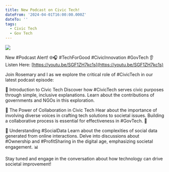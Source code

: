 ```yaml
---
title: New Podcast on Civic Tech!
dateFrom: '2024-04-01T16:00:00.000Z'
dateTo: ''
tags:
  - Civic Tech
  - Gov Tech
---
```


![](</news/Full podcast_Cover.png>)

New #Podcast Alert! 🌐🎧 #TechForGood #CivicInnovation #GovTech 👂 Listen Here: [https://youtu.be/SGF1ZH7kc1s](https://youtu.be/SGF1ZH7kc1s)

Join Rosemary and I as we explore the critical role of #CivicTech in our latest podcast episode:

🔹 Introduction to Civic Tech
Discover how #CivicTech serves civic purposes through simple, inclusive explanations. Learn about the contributions of governments and NGOs in this exploration.

🔹 The Power of Collaboration in Civic Tech
Hear about the importance of involving diverse voices in crafting tech solutions to societal issues. Building a collaborative process is essential for effectiveness in #GovTech. 🤝

🔹 Understanding #SocialData
Learn about the complexities of social data generated from online interactions. Delve into discussions about #Ownership and #ProfitSharing in the digital age, emphasizing societal engagement. 📊

Stay tuned and engage in the conversation about how technology can drive societal improvement! 
